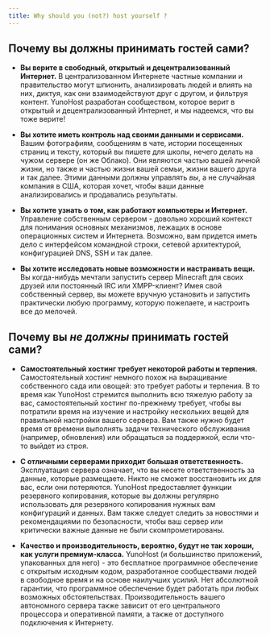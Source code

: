 ```yaml
---
title: Why should you (not?) host yourself ?
---
```


## Почему вы должны принимать гостей сами?

- **Вы верите в свободный, открытый и децентрализованный Интернет.** В централизованном Интернете частные компании и правительство могут шпионить, анализировать людей и влиять на них, диктуя, как они взаимодействуют друг с другом, и фильтруя контент. YunoHost разработан сообществом, которое верит в открытый и децентрализованный Интернет, и мы надеемся, что вы тоже верите!

- **Вы хотите иметь контроль над своими данными и сервисами.** Вашим фотографиям, сообщениям в чате, истории посещенных страниц и тексту, который вы пишете для школы, нечего делать на чужом сервере (он же Облако). Они являются частью вашей личной жизни, но также и частью жизни вашей семьи, жизни вашего друга и так далее. Этими данными должны управлять *вы*, а не случайная компания в США, которая хочет, чтобы ваши данные анализировались и продавались результаты.

- **Вы хотите узнать о том, как работают компьютеры и Интернет.** Управление собственным сервером - довольно хороший контекст для понимания основных механизмов, лежащих в основе операционных систем и Интернета. Возможно, вам придется иметь дело с интерфейсом командной строки, сетевой архитектурой, конфигурацией DNS, SSH и так далее.

- **Вы хотите исследовать новые возможности и настраивать вещи.** Вы когда-нибудь мечтали запустить сервер Minecraft для своих друзей или постоянный IRC или XMPP-клиент? Имея свой собственный сервер, вы можете вручную установить и запустить практически любую программу, которую пожелаете, и настроить все до мелочей.

## Почему вы *не должны* принимать гостей сами?

- **Самостоятельный хостинг требует некоторой работы и терпения.** Самостоятельный хостинг немного похож на выращивание собственного сада или овощей: это требует работы и терпения. В то время как YunoHost стремится выполнить всю тяжелую работу за вас, самостоятельный хостинг по-прежнему требует, чтобы вы потратили время на изучение и настройку нескольких вещей для правильной настройки вашего сервера. Вам также нужно будет время от времени выполнять задачи технического обслуживания (например, обновления) или обращаться за поддержкой, если что-то выйдет из строя.

- **С отличными серверами приходит большая ответственность.** Эксплуатация сервера означает, что вы несете ответственность за данные, которые размещаете. Никто не сможет восстановить их для вас, если они потеряются. YunoHost предоставляет функции резервного копирования, которые вы должны регулярно использовать для резервного копирования нужных вам конфигураций и данных. Вам также следует следить за новостями и рекомендациями по безопасности, чтобы ваш сервер или критически важные данные не были скомпрометированы.

- **Качество и производительность, вероятно, будут не так хороши, как услуги премиум-класса.** YunoHost (и большинство приложений, упакованных для него) - это бесплатное программное обеспечение с открытым исходным кодом, разработанное сообществами людей в свободное время и на основе наилучших усилий. Нет абсолютной гарантии, что программное обеспечение будет работать при любых возможных обстоятельствах. Производительность вашего автономного сервера также зависит от его центрального процессора и оперативной памяти, а также от доступного подключения к Интернету.
